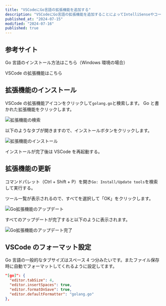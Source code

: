 ```yaml
---
title: "VSCodeにGo言語の拡張機能を追加する"
description: "VSCodeにGo言語の拡張機能を追加することによってIntelliSenseやコードナビゲーション、デバッグ機能が使えます。"
published_at: "2024-07-15"
modified: "2024-07-16"
published: true
---
```


## 参考サイト

Go 言語のインストール方法はこちら（Windows 環境の場合）

<LinkCard url="https://daichi2mori.com/blog/20240714-windows-golang-install" />

VSCode の拡張機能はこちら

<LinkCard url="https://learn.microsoft.com/ja-jp/azure/developer/go/configure-visual-studio-code" />

## 拡張機能のインストール

VSCode の拡張機能アイコンをクリックして`golang.go`と検索します。
Go と書かれた拡張機能をクリックします。

![拡張機能の検索](/static/search-golang-extensions.avif)

以下のようなタブが開きますので、インストールボタンをクリックします。

![拡張機能のインストール](/static/golang-extensions-install.avif)

インストールが完了後は VSCode を再起動する。

## 拡張機能の更新

コマンドパレット（Ctrl + Shift + P）を開き`Go: Install/Update tools`を検索して実行する。

ツール一覧が表示されるので、すべてを選択して「OK」をクリックします。

![Go拡張機能のアップデート](/static/golang-extension-update.avif)

すべてのアップデートが完了すると以下のように表示されます。

![Go拡張機能のアップデート完了](/static/golang-extensions-update-completed.avif)

## VSCode のフォーマット設定

Go 言語の一般的なタブサイズはスペース 4 つ分みたいです。またファイル保存時に自動でフォーマットしてくれるように設定してます。

```json
"[go]": {
  "editor.tabSize": 4,
  "editor.insertSpaces": true,
  "editor.formatOnSave": true,
  "editor.defaultFormatter": "golang.go"
},
```
